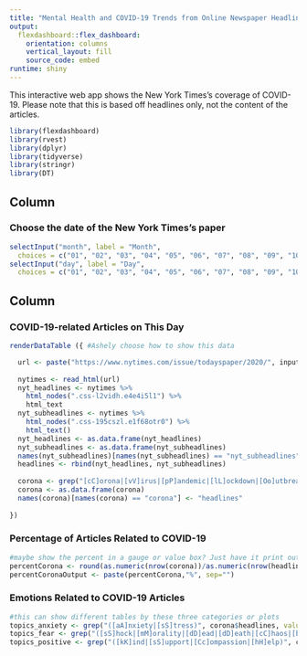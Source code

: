 ```yaml
---
title: "Mental Health and COVID-19 Trends from Online Newspaper Headlines"
output: 
  flexdashboard::flex_dashboard:
    orientation: columns
    vertical_layout: fill
    source_code: embed
runtime: shiny 
---
```


This interactive web app shows the New York Times's coverage of COVID-19. Please note that this is based off headlines only, not the content of the articles. 

```r
library(flexdashboard)
library(rvest)
library(dplyr)
library(tidyverse)
library(stringr)
library(DT)
```

Column {.sidebar}
-----------------------------------------------------------------------

### Choose the date of the New York Times's paper

```r
selectInput("month", label = "Month",
  choices = c("01", "02", "03", "04", "05", "06", "07", "08", "09", "10", "11", "12"))
selectInput("day", label = "Day",
  choices = c("01", "02", "03", "04", "05", "06", "07", "08", "09", "10:13"))
```

Column {data-width=350}
-----------------------------------------------------------------------

### COVID-19-related Articles on This Day

```r
renderDataTable ({ #Ashely choose how to show this data

  url <- paste("https://www.nytimes.com/issue/todayspaper/2020/", input$month, "/", input$day, "/todays-new-york-times", sep='')
  
  nytimes <- read_html(url)
  nyt_headlines <- nytimes %>%
    html_nodes(".css-l2vidh.e4e4i5l1") %>%
    html_text
  nyt_subheadlines <- nytimes %>%
    html_nodes(".css-195cszl.e1f68otr0") %>%
    html_text()
  nyt_headlines <- as.data.frame(nyt_headlines) 
  nyt_subheadlines <- as.data.frame(nyt_subheadlines)
  names(nyt_subheadlines)[names(nyt_subheadlines) == "nyt_subheadlines"] <- "nyt_headlines"
  headlines <- rbind(nyt_headlines, nyt_subheadlines)
  
  corona <- grep("[cC]orona|[vV]irus|[pP]andemic|[lL]ockdown|[Oo]utbreak|[sS]hut", pattern = headlines$nyt_headlines, value=TRUE)
  corona <- as.data.frame(corona)
  names(corona)[names(corona) == "corona"] <- "headlines"
  
})
```

### Percentage of Articles Related to COVID-19

```r
#maybe show the percent in a gauge or value box? Just have it print out, worst case.
percentCorona <- round(as.numeric(nrow(corona))/as.numeric(nrow(headlines))*100, 2)
percentCoronaOutput <- paste(percentCorona,"%", sep="")
```

### Emotions Related to COVID-19 Articles
```r
#this can show different tables by these three categories or plots
topics_anxiety <- grep("([aA]nxiety|[sS]tress)", corona$headlines, value=TRUE)
topics_fear <- grep("([sS]hock|[mM]orality|[dD]ead|[dD]eath|[cC]haos|[bB]omb|[sS]cramble|[dD]rastic|[sS]ick|[iI]ll|[kK]ill|[wW]orst|[eE]xtreme)", corona$headlines, value=TRUE)
topics_positive <- grep("([kK]ind|[sS]upport|[Cc]ompassion|[hH]elp)", corona$headlines, value=TRUE)

```

